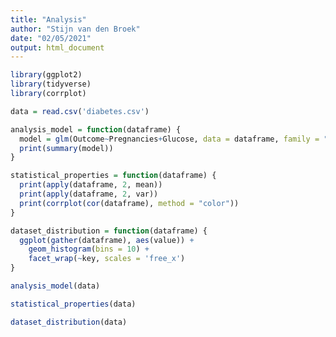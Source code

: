 ---
title: "Analysis"
author: "Stijn van den Broek"
date: "02/05/2021"
output: html_document
---

```{r}
library(ggplot2)
library(tidyverse)
library(corrplot)
```

```{r}
data = read.csv('diabetes.csv')
```

```{r}
analysis_model = function(dataframe) {
  model = glm(Outcome~Pregnancies+Glucose, data = dataframe, family = "binomial")
  print(summary(model))
}
```

```{r}
statistical_properties = function(dataframe) {
  print(apply(dataframe, 2, mean))
  print(apply(dataframe, 2, var))
  print(corrplot(cor(dataframe), method = "color"))
}
```

```{r}
dataset_distribution = function(dataframe) {
  ggplot(gather(dataframe), aes(value)) + 
    geom_histogram(bins = 10) + 
    facet_wrap(~key, scales = 'free_x')
}
```

```{r}
analysis_model(data)
```
```{r}
statistical_properties(data)
```

```{r}
dataset_distribution(data)
```

